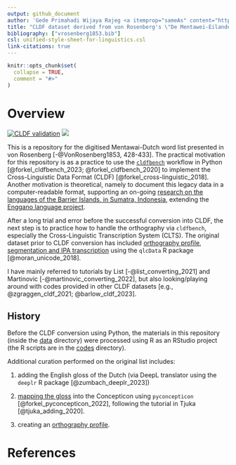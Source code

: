 ```yaml
---
output: github_document
author: 'Gede Primahadi Wijaya Rajeg <a itemprop="sameAs" content="https://orcid.org/0000-0002-2047-8621" href="https://orcid.org/0000-0002-2047-8621" target="orcid.widget" rel="noopener noreferrer" style="vertical-align:top;"><img src="https://orcid.org/sites/default/files/images/orcid_16x16.png" style="width:1em;margin-right:.5em;" alt="ORCID iD icon"></a> </br>University of Oxford, UK; Centre for Interdisciplinary Research on the Humanities and Social Sciences (CIRHSS) & CompLexico research group, Udayana University'
title: "CLDF dataset derived from von Rosenberg's \"De Mentawei-Eilanden en Hunne Bewoners\" from 1853"
bibliography: ["vrosenberg1853.bib"]
csl: unified-style-sheet-for-linguistics.csl
link-citations: true
---
```


<!-- README.md is generated from README.Rmd. Please edit that file -->

```r
knitr::opts_chunk$set(
  collapse = TRUE,
  comment = "#>"
)
```

# Overview

<!-- badges: start -->
[![CLDF validation](https://github.com/complexico/mentawai-word-list-1853/workflows/CLDF-validation/badge.svg)](https://github.com/complexico/mentawai-word-list-1853/actions?query=workflow%3ACLDF-validation) [![](https://img.shields.io/badge/doi-10.17605/OSF.IO/PU4VG-lightblue.svg)](https://doi.org/10.17605/OSF.IO/PU4VG)
<!-- badges: end -->

This is a repository for the digitised Mentawai-Dutch word list presented in von Rosenberg [-@VonRosenberg1853, 428-433]. The practical motivation for this repository is as a practice to use the [`cldfbench`](https://pypi.org/project/cldfbench/) workflow in Python [@forkel_cldfbench_2023; @forkel_cldfbench_2020] to implement the Cross-Linguistic Data Format (CLDF) [@forkel_cross-linguistic_2018]. Another motivation is theoretical, namely to document this legacy data in a computer-readable format, supporting an on-going [research on the languages of the Barrier Islands, in Sumatra, Indonesia](https://www.indonesianlanguages.org/home/barrier-islands-languages/), extending the [Enggano language project](https://enggano.ling-phil.ox.ac.uk).

After a long trial and error before the successful conversion into CLDF, the next step is to practice how to handle the orthography via `cldfbench`, especially the Cross-Linguistic Transcription System (CLTS). The original dataset prior to CLDF conversion has included [orthography profile](https://github.com/complexico/mentawai-word-list-1853/blob/main/data/ortho-profile-mentawai1853.tsv), [segmentation and IPA transcription](https://github.com/complexico/mentawai-word-list-1853/blob/main/data/mentawai1853.tsv) using the `qlcData` R package [@moran_unicode_2018].

I have mainly referred to tutorials by List [-@list_converting_2021] and Martinovic [-@martinovic_converting_2022], but also looking/playing around with codes provided in other CLDF datasets [e.g., @zgraggen_cldf_2021; @barlow_cldf_2023].

## History

Before the CLDF conversion using Python, the materials in this repository (inside the [data](https://github.com/complexico/mentawai-word-list-1853/tree/main/data) directory) were processed using R as an RStudio project (the R scripts are in the [codes](https://github.com/complexico/mentawai-word-list-1853/tree/main/codes) directory). 

Additional curation performed on the original list includes:

1. adding the English gloss of the Dutch (via DeepL translator using the `deeplr` R package [@zumbach_deeplr_2023])

1. [mapping the gloss](https://github.com/complexico/mentawai-word-list-1853/blob/main/data/mentawai-gloss-mapped-to-edit_1853-270.tsv) into the Concepticon using `pyconcepticon` [@forkel_pyconcepticon_2022], following the tutorial in Tjuka [@tjuka_adding_2020].

1. creating an [orthography profile](https://github.com/complexico/mentawai-word-list-1853/blob/main/data/ortho-profile-mentawai1853.tsv).

# References
